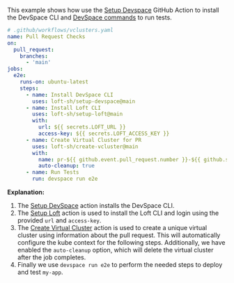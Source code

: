 This example shows how use the [Setup Devspace](https://github.com/loft-sh/setup-devspace) GitHub Action to install the DevSpace CLI and [DevSpace commands](https://devspace.sh/cli/docs/configuration/commands/basics) to run tests.

```yaml {11-12,23-24}
# .github/workflows/vclusters.yaml
name: Pull Request Checks
on:
  pull_request:
    branches:
      - 'main'
jobs:
  e2e:
    runs-on: ubuntu-latest
    steps:
      - name: Install DevSpace CLI
        uses: loft-sh/setup-devspace@main
      - name: Install Loft CLI
        uses: loft-sh/setup-loft@main
        with:
          url: ${{ secrets.LOFT_URL }}
          access-key: ${{ secrets.LOFT_ACCESS_KEY }}
      - name: Create Virtual Cluster for PR
        uses: loft-sh/create-vcluster@main
        with:
          name: pr-${{ github.event.pull_request.number }}-${{ github.sha }}-${{ github.run_id }}
          auto-cleanup: true
      - name: Run Tests
        run: devspace run e2e
```

**Explanation:**
1. The [Setup DevSpace](https://github.com/loft-sh/setup-devspace) action installs the DevSpace CLI.
2. The [Setup Loft](https://github.com/loft-sh/setup-loft) action is used to install the Loft CLI and login using the provided `url` and `access-key`.
3. The [Create Virtual Cluster](https://github.com/loft-sh/create-vcluster) action is used to create a unique virtual cluster using information about the pull request. This will automatically configure the kube context for the following steps. Additionally, we have enabled the `auto-cleanup` option, which will delete the virtual cluster after the job completes.
4. Finally we use `devspace run e2e` to perform the needed steps to deploy and test `my-app`.